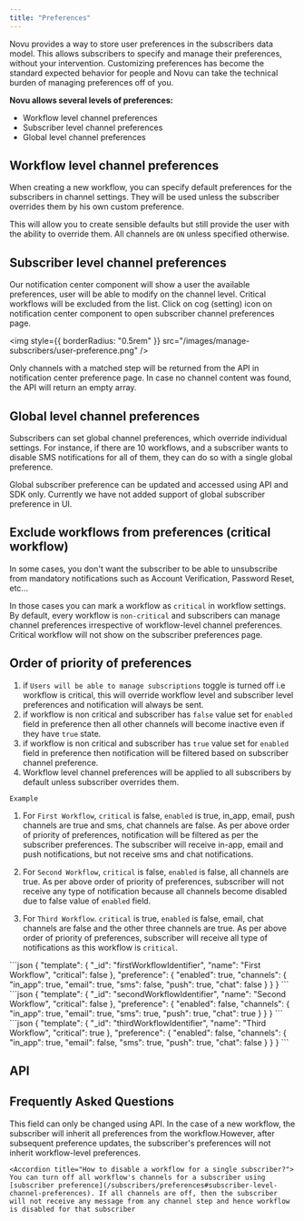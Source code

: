 ```yaml
---
title: "Preferences"
---
```


Novu provides a way to store user preferences in the subscribers data model.
This allows subscribers to specify and manage their preferences, without your intervention. Customizing preferences has become the standard expected behavior for people and Novu can take the technical burden of managing preferences off of you.

**Novu allows several levels of preferences:**

- Workflow level channel preferences
- Subscriber level channel preferences
- Global level channel preferences

## Workflow level channel preferences

When creating a new workflow, you can specify default preferences for the subscribers in channel settings. They will be used unless the subscriber overrides them by his own custom preference.

This will allow you to create sensible defaults but still provide the user with the ability to override them. All channels are `ON` unless specified otherwise.

## Subscriber level channel preferences

Our notification center component will show a user the available preferences, user will be able to modify on the channel level. Critical workflows will be excluded from the list. Click on cog (setting) icon on notification center component to open subscriber channel preferences page.

<img
  style={{ borderRadius: "0.5rem" }}
  src="/images/manage-subscribers/user-preference.png"
/>

<Note>
  Only channels with a matched step will be returned from the API in
  notification center preference page. In case no channel content was found, the
  API will return an empty array.
</Note>

## Global level channel preferences

Subscribers can set global channel preferences, which override individual settings. For instance, if there are 10 workflows, and a subscriber wants to disable SMS notifications for all of them, they can do so with a single global preference.

<Note>Global subscriber preference can be updated and accessed using API and SDK only. Currently we have not added support of global subscriber preference in UI.</Note>

## Exclude workflows from preferences (critical workflow)

In some cases, you don't want the subscriber to be able to unsubscribe from mandatory notifications such as Account Verification, Password Reset, etc...

In those cases you can mark a workflow as `critical` in workflow settings. By default, every workflow is `non-critical` and subscribers can manage channel preferences irrespective of workflow-level channel preferences. Critical workflow will not show on the subscriber preferences page.

## Order of priority of preferences

1. if `Users will be able to manage subscriptions` toggle is turned off i.e workflow is critical, this will override workflow level and subscriber level preferences and notification will always be sent.
2. if workflow is non critical and subscriber has `false` value set for `enabled` field in preference then all other channels will become inactive even if they have `true` state.
3. if workflow is non critical and subscriber has `true` value set for `enabled` field in preference then notification will be filtered based on subscriber channel preference.
4. Workflow level channel preferences will be applied to all subscribers by default unless subscriber overrides them.

`Example`

1. For `First Workflow`, `critical` is false, `enabled` is true, in_app, email, push channels are true and sms, chat channels are false. As per above order of priority of preferences, notification will be filtered as per the subscriber preferences. The subscriber will receive in-app, email and push notifications, but not receive sms and chat notifications.

2. For `Second Workflow`, `critical` is false, `enabled` is false, all channels are true. As per above order of priority of preferences, subscriber will not receive any type of notification because all channels become disabled due to false value of `enabled` field.

3. For `Third Workflow`. `critical` is true, `enabled` is false, email, chat channels are false and the other three channels are true. As per above order of priority of preferences, subscriber will receive all type of notifications as this workflow is `critical`.

<Tabs>
  <Tab title="First Workflow">
    ```json
    {
      "template": {
        "_id": "firstWorkflowIdentifier",
        "name": "First Workflow",
        "critical": false
      },
      "preference": {
        "enabled": true,
        "channels": {
          "in_app": true,
          "email": true,
          "sms": false,
          "push": true,
          "chat": false
        }
      }
    }
    ```
  </Tab>
  <Tab title="Second Workflow">
    ```json
    {
      "template": {
        "_id": "secondWorkflowIdentifier",
        "name": "Second Workflow",
        "critical": false
      },
      "preference": {
        "enabled": false,
        "channels": {
          "in_app": true,
          "email": true,
          "sms": true,
          "push": true,
          "chat": true
        }
      }
    }
    ```
  </Tab>
  <Tab title="Third Workflow">
    ```json
    {
      "template": {
        "_id": "thirdWorkflowIdentifier",
        "name": "Third Workflow",
        "critical": true
      },
      "preference": {
        "enabled": false,
        "channels": {
          "in_app": true,
          "email": false,
          "sms": true,
          "push": true,
          "chat": false
        }
      }
    }
    ```
  </Tab>
</Tabs>

## API

<CardGroup cols={3}>
  <Card
    title="Get subscriber preferences API"
    icon="plug"
    color="#ea5a0c"
    href="/api-reference/subscribers/get-subscriber-preferences"
  />
  <Card
    title="Update subscriber preference for a workflow API"
    icon="plug"
    color="#0285c7"
    href="/api-reference/subscribers/update-subscriber-preference"
  />
  <Card
    title="Update workflow API"
    icon="plug"
    color="#16a34a"
    href="/api-reference/workflows/update-workflow"
  />
</CardGroup>

## Frequently Asked Questions

<AccordionGroup>
  <Accordion title="How to change enabled field from UI?">
  This field can only be changed using API.
  </Accordion>

  <Accordion title="What preferences are applied to a subscriber when we create a new workflow?">
    In the case of a new workflow, the subscriber will inherit all preferences
    from the workflow.However, after subsequent preference updates, the
    subscriber's preferences will not inherit workflow-level preferences.
  </Accordion>

    <Accordion title="How to disable a workflow for a single subscriber?">
    You can turn off all workflow's channels for a subscriber using [subscriber preference](/subscribers/preferences#subscriber-level-channel-preferences). If all channels are off, then the subscriber will not receive any message from any channel step and hence workflow is disabled for that subscriber
  </Accordion>
</AccordionGroup>
